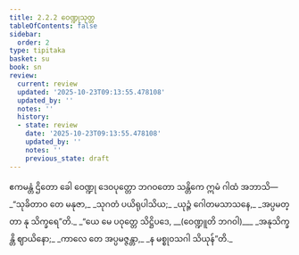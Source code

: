 ```yaml
---
title: 2.2.2 ဝေဏ္ဍုသုတ္တ
tableOfContents: false
sidebar:
  order: 2
type: tipitaka
basket: su
book: sn
review:
  current: review
  updated: '2025-10-23T09:13:55.478108'
  updated_by: ''
  notes: ''
  history:
  - state: review
    date: '2025-10-23T09:13:55.478108'
    updated_by: ''
    notes: ''
    previous_state: draft
---
```



<ReviewStatus review={frontmatter.review} showDetails={true} />

<HypothesisAnnotation frontmatter={frontmatter} />

<DynamicBreadcrumb />

<Division number="93" book="sn" e="ch" v="18" p="295">

<Paragraph number="433" book="sn">
ဧကမန္တံ ဌိတော ခေါ ဝေဏ္ဍု ဒေဝပုတ္တော ဘဂဝတော သန္တိကေ ဣမံ ဂါထံ အဘာသိ—
</Paragraph>

<Paragraph number="434" type="verses" book="sn">
_“သုခိတာဝ တေ မနုဇာ,_  
_သုဂတံ ပယိရုပါသိယ;_  
_ယုဉ္ဇံ ဂေါတမသာသနေ,_  
_အပ္ပမတ္တာ နု သိက္ခရေ”တိ._  

</Paragraph>

<Paragraph number="435" type="verses" book="sn">
_“ယေ မေ ပဝုတ္တေ သိဋ္ဌိပဒေ, __(ဝေဏ္ဍူတိ ဘဂဝါ)___  
_အနုသိက္ခန္တိ ဈာယိနော;_  
_ကာလေ တေ အပ္ပမဇ္ဇန္တာ,_  
_န မစ္စုဝသဂါ သိယုန်”တိ._
</Paragraph>
</Division>